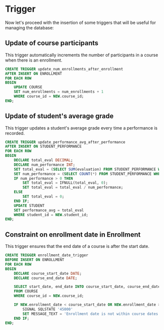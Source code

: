 # Trigger

Now let's proceed with the insertion of some triggers that will be useful for managing the database:

## Update of course participants

This trigger automatically increments the number of participants in a course when there is an enrollment.

```sql
CREATE TRIGGER update_num_enrollments_after_enrollment
AFTER INSERT ON ENROLLMENT
FOR EACH ROW
BEGIN
    UPDATE COURSE
    SET num_enrollments = num_enrollments + 1
    WHERE course_id = NEW.course_id;
END;
```

## Update of student's average grade

This trigger updates a student's average grade every time a performance is recorded.

```sql
CREATE TRIGGER update_performance_avg_after_performance
AFTER INSERT ON STUDENT_PERFORMANCE
FOR EACH ROW
BEGIN
    DECLARE total_eval DECIMAL;
    DECLARE num_performance INT;
    SET total_eval = (SELECT SUM(evaluation) FROM STUDENT_PERFORMANCE WHERE student_id = NEW.student_id);
    SET num_performance = (SELECT COUNT(*) FROM STUDENT_PERFORMANCE WHERE student_id = NEW.student_id);
    IF num_performance > 0 THEN
        SET total_eval = IFNULL(total_eval, 0);
        SET total_eval = total_eval / num_performance;
    ELSE
        SET total_eval = 0;
    END IF;
    UPDATE STUDENT
    SET performance_avg = total_eval
    WHERE student_id = NEW.student_id;
END;
```

## Constraint on enrollment date in Enrollment

This trigger ensures that the end date of a course is after the start date.

```sql
CREATE TRIGGER enrollment_date_trigger
BEFORE INSERT ON ENROLLMENT
FOR EACH ROW
BEGIN
    DECLARE course_start_date DATE;
    DECLARE course_end_date DATE;

    SELECT start_date, end_date INTO course_start_date, course_end_date
    FROM COURSE
    WHERE course_id = NEW.course_id;

    IF NEW.enrollment_date < course_start_date OR NEW.enrollment_date > course_end_date THEN
        SIGNAL SQLSTATE '45000'
        SET MESSAGE_TEXT = 'Enrollment date is not within course dates';
    END IF;
END;
```
